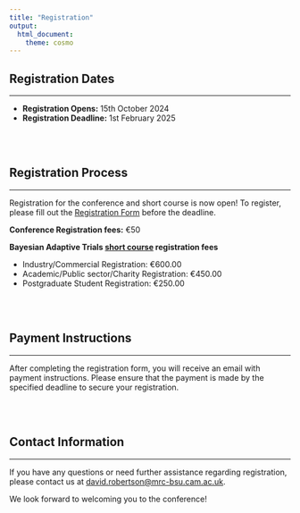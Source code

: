 ```yaml
---
title: "Registration"
output:
  html_document:
    theme: cosmo
---
```


<!-- <style type="text/css"> -->

<!-- body { -->

<!--  background-image: url("coming_soon.jpg"); -->

<!--  background-position: center top; -->

<!--  background-size: 100% auto; -->

<!-- } -->

<!-- </style>  -->

```{=html}
<style type="text/css">
h1.title {
  font-size: 36px;
  color: DarkRed;
  text-align: center;
}
</style>
```

## Registration Dates

<hr>

- **Registration Opens:** 15th October 2024
- **Registration Deadline:** 1st February 2025

<br><br>

## Registration Process

<hr>

Registration for the conference and short course is now open! To register, please fill out the [Registration Form](https://www.conftool.org/admtp2025/) before the deadline. 
<!-- Registration is free of charge, but a deposit of 50 € will be required before the conference. -->

**Conference Registration fees:** €50

**Bayesian Adaptive Trials [short course](https://admtp.github.io/ADMTP2025/course.html) registration fees**
<ul>
  <li>Industry/Commercial Registration: €600.00</li>
  <li>Academic/Public sector/Charity Registration: €450.00</li>
  <li>Postgraduate Student Registration: €250.00</li>
</ul>

<br><br>

## Payment Instructions

<hr>

After completing the registration form, you will receive an email with payment instructions. Please ensure that the payment is made by the specified deadline to secure your registration.

<br><br>

## Contact Information

<hr>

If you have any questions or need further assistance regarding registration, please contact us at [david.robertson@mrc-bsu.cam.ac.uk](mailto:david.robertson@mrc-bsu.cam.ac.uk).

We look forward to welcoming you to the conference!